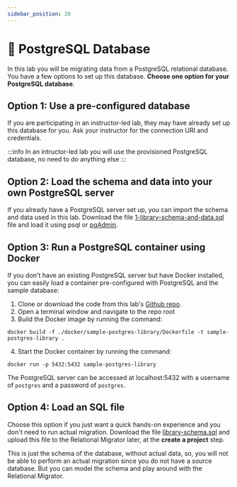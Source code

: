 ```yaml
---
sidebar_position: 20
---
```



# 👐 PostgreSQL Database

In this lab you will be migrating data from a PostgreSQL relational database. You have a few options to set up this database. __Choose one option for your PostgreSQL database__.

## Option 1: Use a pre-configured database

If you are participating in an instructor-led lab, they may have already set up this database for you. Ask your instructor for the connection URI and credentials.

:::info
In an intructor-led lab you will use the provisioned PostgreSQL database, no need to do anything else
:::

## Option 2: Load the schema and data into your own PostgreSQL server

If you already have a PostgreSQL server set up, you can import the schema and data used in this lab. Download the file 
[1-library-schema-and-data.sql](https://github.com/mongodb-developer/relational-migrator-lab/blob/main/docker/sample-postgres-library/init/1-library-schema-and-data.sql)
file and load it using psql or [pgAdmin](https://www.pgadmin.org/download/).

## Option 3: Run a PostgreSQL container using Docker

If you don't have an existing PostgreSQL server but have Docker installed, you can easily load a container pre-configured with 
PostgreSQL and the sample database:

1. Clone or download the code from this lab's [Github repo](https://github.com/mongodb-developer/relational-migrator-lab).
2. Open a terminal window and navigate to the repo root
3. Build the Docker image by running the command: 
```
docker build -f ./docker/sample-postgres-library/Dockerfile -t sample-postgres-library .
```
4. Start the Docker container by running the command:
```
docker run -p 5432:5432 sample-postgres-library
```
The PostgreSQL server can be accessed at localhost:5432 with a username of `postgres` and a password of `postgres`.

## Option 4: Load an SQL file
Choose this option if you just want a quick hands-on experience and you don't need to run actual migration.
Download the file [library-schema.sql](https://github.com/mongodb-developer/relational-migrator-lab/blob/main/resource/library-schema.sql)
and upload this file to the Relational Migrator later, at the **create a project** step. 

This is just the schema of the database, without actual data, so, you will not be able to perform an actual migration since you do not have a source database. But you can model the schema and play around with the Relational Migrator.
